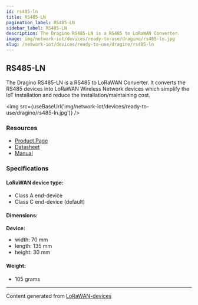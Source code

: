 ```yaml
---
id: rs485-ln
title: RS485-LN
pagination_label: RS485-LN
sidebar_label: RS485-LN
description: The Dragino RS485-LN is a RS485 to LoRaWAN Converter.
image: img/network-iot/devices/ready-to-use/dragino/rs485-ln.jpg
slug: /network-iot/devices/ready-to-use/dragino/rs485-ln
---
```



## RS485-LN

The Dragino RS485-LN is a RS485 to LoRaWAN Converter. It converts the RS485 devices into LoRaWAN
Wireless Network devices which simplify the IoT installation and reduce the installation/maintaining
cost.

<img src={useBaseUrl('img/network-iot/devices/ready-to-use/dragino/rs485-ln.jpg')} />

### Resources

- [Product Page](http://www.dragino.com/products/lora-lorawan-end-node/item/154-rs485-ln.html)
- [Datasheet](https://www.dropbox.com/sh/g7ak0jzyu3rbtpo/AACZujhnZ_SNojGhuBBKxneMa/Datasheet_RS485-LN_RS485%20to%20LoRaWAN%20Converter.pdf?dl=0)
- [Manual](http://wiki.dragino.com/xwiki/bin/view/Main/User%20Manual%20for%20LoRaWAN%20End%20Nodes/RS485-LN%20%E2%80%93%20RS485%20to%20LoRaWAN%20Converter/)

### Specifications

#### LoRaWAN device type:

- Class A end-device
- Class C end-device (default)

#### Dimensions:

**Device:**

- width: 70 mm
- length: 135 mm
- height: 30 mm

#### Weight:

- 105 grams

---

Content generated from [LoRaWAN-devices](https://github.com/TheThingsNetwork/lorawan-devices)
